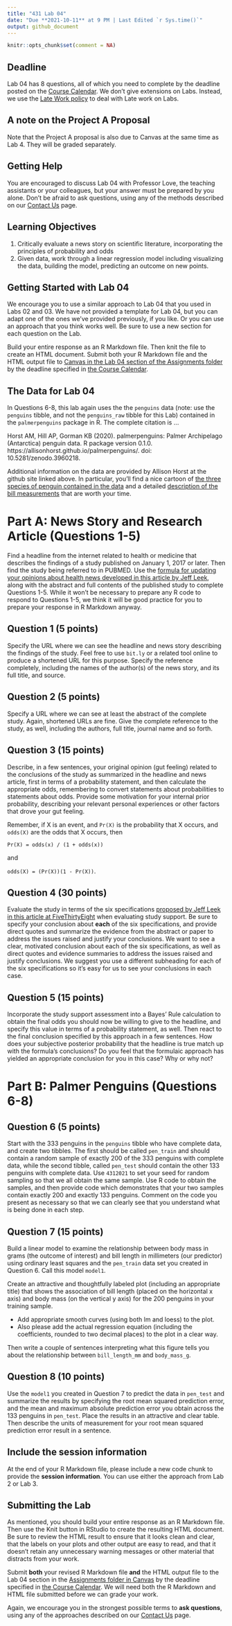 ---
title: "431 Lab 04"
date: "Due **2021-10-11** at 9 PM | Last Edited `r Sys.time()`"
output: github_document
---

```{r setup, include=FALSE}
knitr::opts_chunk$set(comment = NA)
```

## Deadline

Lab 04 has 8 questions, all of which you need to complete by the deadline posted on the [Course Calendar](https://thomaselove.github.io/431/calendar.html). We don't give extensions on Labs. Instead, we use the [Late Work policy](https://github.com/THOMASELOVE/431-2021/tree/main/labs#late-work) to deal with Late work on Labs. 

## A note on the Project A Proposal

Note that the Project A proposal is also due to Canvas at the same time as Lab 4. They will be graded separately.

## Getting Help

You are encouraged to discuss Lab 04 with Professor Love, the teaching assistants or your colleagues, but your answer must be prepared by you alone. Don't be afraid to ask questions, using any of the methods described on our [Contact Us](https://thomaselove.github.io/431/contact.html) page.

## Learning Objectives

1.	Critically evaluate a news story on scientific literature, incorporating the principles of probability and odds
2.	Given data, work through a linear regression model including visualizing the data, building the model, predicting an outcome on new points.

## Getting Started with Lab 04

We encourage you to use a similar approach to Lab 04 that you used in Labs 02 and 03. We have not provided a template for Lab 04, but you can adapt one of the ones we've provided previously, if you like. Or you can use an approach that you think works well. Be sure to use a new section for each question on the Lab.

Build your entire response as an R Markdown file. Then knit the file to create an HTML document. Submit both your R Markdown file and the HTML output file to [Canvas in the Lab 04 section of the Assignments folder](https://canvas.case.edu) by the deadline specified in [the
Course Calendar](https://thomaselove.github.io/431/calendar.html).

## The Data for Lab 04

In Questions 6-8, this lab again uses the the `penguins` data (note: use the `penguins` tibble, and not the `penguins_raw` tibble for this Lab) contained in the `palmerpenguins` package in R. The complete citation is ...

Horst AM, Hill AP, Gorman KB (2020). palmerpenguins: Palmer Archipelago (Antarctica) penguin data. R package version 0.1.0. https://allisonhorst.github.io/palmerpenguins/. doi: 10.5281/zenodo.3960218.

Additional information on the data are provided by Allison Horst at the github site linked above. In particular, you'll find a nice cartoon of [the three species of penguin contained in the data](https://github.com/allisonhorst/palmerpenguins#meet-the-palmer-penguins) and a detailed [description of the bill measurements](https://github.com/allisonhorst/palmerpenguins#bill-dimensions) that are worth your time.

# Part A: News Story and Research Article (Questions 1-5)

Find a headline from the internet related to health or medicine that describes the findings of a study published on January 1, 2017 or later. Then find the study being referred to in PUBMED. Use the [formula for updating your opinions about health news developed in this article by Jeff Leek](http://fivethirtyeight.com/features/a-formula-for-decoding-health-news/), along with the abstract and full contents of the published study to complete Questions 1-5. While it won't be necessary to prepare any R code to respond to Questions 1-5, we think it will be good practice for you to prepare your response in R Markdown anyway.

## Question 1 (5 points)

Specify the URL where we can see the headline and news story describing the findings of the study. Feel free to use `bit.ly` or a related tool online to produce a shortened URL for this purpose. Specify the reference completely, including the names of the author(s) of the news story, and its full title, and source. 

## Question 2 (5 points)

Specify a URL where we can see at least the abstract of the complete study. Again, shortened URLs are fine. Give the complete reference to the study, as well, including the authors, full title, journal name and so forth.

## Question 3 (15 points)

Describe, in a few sentences, your original opinion (gut feeling) related to the conclusions of the study as summarized in the headline and news article, first in terms of a probability statement, and then calculate the appropriate odds, remembering to convert statements about probabilities to statements about odds. Provide some motivation for your internal prior probability, describing your relevant personal experiences or other factors that drove your gut feeling.

Remember, if X is an event, and `Pr(X)` is the probability that X occurs, and `odds(X)` are the odds that X occurs, then 

`Pr(X) = odds(x) / (1 + odds(x))`

and

`odds(X) = (Pr(X))(1 - Pr(X))`.

## Question 4 (30 points)

Evaluate the study in terms of the six specifications [proposed by Jeff Leek in this article at FiveThirtyEight](http://fivethirtyeight.com/features/a-formula-for-decoding-health-news/) when evaluating study support. Be sure to specify your conclusion about **each** of the six specifications, and provide direct quotes and summarize the evidence from the abstract or paper to address the issues raised and justify your conclusions. We want to see a clear, motivated conclusion about each of the six specifications, as well as direct quotes and evidence summaries to address the issues raised and justify conclusions. We suggest you use a different subheading for each of the six specifications so it's easy for us to see your conclusions in each case.

## Question 5 (15 points)

Incorporate the study support assessment into a Bayes' Rule calculation to obtain the final odds you should now be willing to give to the headline, and specify this value in terms of a probability statement, as well. Then react to the final conclusion specified by this approach in a few sentences. How does your subjective posterior probability that the headline is true match up with the formula's conclusions? Do you feel that the formulaic approach has yielded an appropriate conclusion for you in this case? Why or why not?


# Part B: Palmer Penguins (Questions 6-8)

## Question 6 (5 points)

Start with the 333 penguins in the `penguins` tibble who have complete data, and create two tibbles. The first should be called `pen_train` and should contain a random sample of exactly 200 of the 333 penguins with complete data, while the second tibble, called `pen_test` should contain the other 133 penguins with complete data. Use `4312021` to set your seed for random sampling so that we all obtain the same sample. Use R code to obtain the samples, and then provide code which demonstrates that your two samples contain exactly 200 and exactly 133 penguins. Comment on the code you present as necessary so that we can clearly see that you understand what is being done in each step.

## Question 7 (15 points)

Build a linear model to examine the relationship between body mass in grams (the outcome of interest) and bill length in millimeters (our predictor) using ordinary least squares and the `pen_train` data set you created in Question 6. Call this model `model1`.

Create an attractive and thoughtfully labeled plot (including an appropriate title) that shows the association of bill length (placed on the horizontal x axis) and body mass (on the vertical y axis) for the 200 penguins in your training sample. 

- Add appropriate smooth curves (using both lm and loess) to the plot.
- Also please add the actual regression equation (including the coefficients, rounded to two decimal places) to the plot in a clear way. 

Then write a couple of sentences interpreting what this figure tells you about the relationship between `bill_length_mm` and `body_mass_g`.

## Question 8 (10 points)

Use the `model1` you created in Question 7 to predict the data in `pen_test` and summarize the results by specifying the root mean squared prediction error, and the mean and maximum absolute prediction error you obtain across the 133 penguins in `pen_test`. Place the results in an attractive and clear table. Then describe the units of measurement for your root mean squared prediction error result in a sentence.

## Include the session information

At the end of your R Markdown file, please include a new code chunk to provide the **session information**. You can use either the approach from Lab 2 or Lab 3.

## Submitting the Lab

As mentioned, you should build your entire response as an R Markdown file. Then use the Knit button in RStudio to create the resulting HTML document. Be sure to review the HTML result to ensure that it looks clean and clear, that the labels on your plots and other output are easy to read, and that it doesn't retain any unnecessary warning messages or other material that distracts from your work.

Submit **both** your revised R Markdown file **and** the HTML output file to the Lab 04 section in the [Assignments folder in Canvas](https://canvas.case.edu) by the deadline specified in [the Course Calendar](https://thomaselove.github.io/431/calendar.html). We will need both the R Markdown and HTML file submitted before we can grade your work.

Again, we encourage you in the strongest possible terms to **ask questions**, using any of the approaches described on our [Contact Us](https://thomaselove.github.io/431/contact.html) page.

